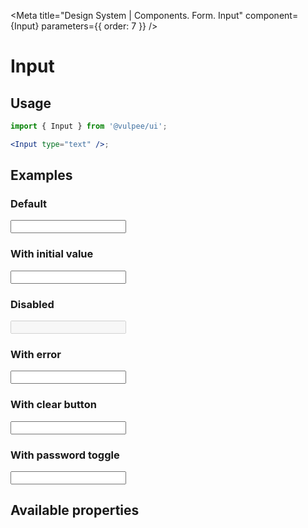 

<Meta title="Design System | Components. Form. Input" component={Input} parameters={{ order: 7 }} />

# Input

## Usage

```jsx
import { Input } from '@vulpee/ui';

<Input type="text" />;
```

## Examples

### Default

<Preview>
  <Story name="Default">
    <Input type="text" label="Establishment name" />
  </Story>
</Preview>

### With initial value

<Preview>
  <Story name="With default value">
    <Input type="text" label="Establishment name" initialValue="Campsite name" />
  </Story>
</Preview>

### Disabled

<Preview>
  <Story name="Disabled">
    <Input type="text" label="Establishment name" initialValue="Campsite name" disabled />
  </Story>
</Preview>

### With error

<Preview>
  <Story name="With error">
    <Input
      type="text"
      label="Establishment name"
      initialValue="Campsite name"
      error="This value is invalid"
    />
  </Story>
</Preview>

### With clear button

<Preview>
  <Story name="With clear button">
    <Input type="text" label="Establishment name" initialValue="Campsite name" canClear={true} />
  </Story>
</Preview>

### With password toggle

<Preview>
  <Story name="With password toggle">
    <Input type="password" label="Password" initialValue="MyVerySecurePassword" canTogglePassword />
  </Story>
</Preview>

## Available properties

<Props of={Input} />
